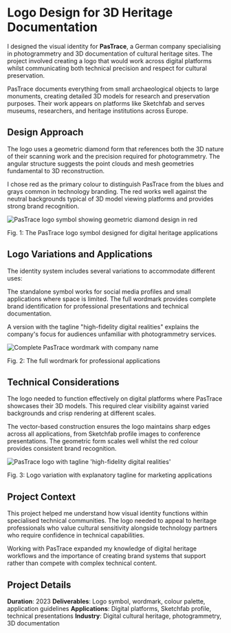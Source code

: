 

# Logo Design for 3D Heritage Documentation

I designed the visual identity for **PasTrace**, a German company specialising in photogrammetry and 3D documentation of cultural heritage sites. The project involved creating a logo that would work across digital platforms whilst communicating both technical precision and respect for cultural preservation.

PasTrace documents everything from small archaeological objects to large monuments, creating detailed 3D models for research and preservation purposes. Their work appears on platforms like Sketchfab and serves museums, researchers, and heritage institutions across Europe.

## Design Approach

The logo uses a geometric diamond form that references both the 3D nature of their scanning work and the precision required for photogrammetry. The angular structure suggests the point clouds and mesh geometries fundamental to 3D reconstruction.

I chose red as the primary colour to distinguish PasTrace from the blues and grays common in technology branding. The red works well against the neutral backgrounds typical of 3D model viewing platforms and provides strong brand recognition.

<Image
  src={PasTraceLogo}
  alt="PasTrace logo symbol showing geometric diamond design in red"
  className="mt-10"
/>
<div className="caption">
  Fig. 1: The PasTrace logo symbol designed for digital heritage applications
</div>

## Logo Variations and Applications

The identity system includes several variations to accommodate different uses:

The standalone symbol works for social media profiles and small applications where space is limited. The full wordmark provides complete brand identification for professional presentations and technical documentation.

A version with the tagline "high-fidelity digital realities" explains the company's focus for audiences unfamiliar with photogrammetry services.

<Image
  src={PasTraceWordmark}
  alt="Complete PasTrace wordmark with company name"
  className="mt-10"
/>
<div className="caption">
  Fig. 2: The full wordmark for professional applications
</div>

## Technical Considerations

The logo needed to function effectively on digital platforms where PasTrace showcases their 3D models. This required clear visibility against varied backgrounds and crisp rendering at different scales.

The vector-based construction ensures the logo maintains sharp edges across all applications, from Sketchfab profile images to conference presentations. The geometric form scales well whilst the red colour provides consistent brand recognition.

<Image
  src={PasTraceTagline}
  alt="PasTrace logo with tagline 'high-fidelity digital realities'"
  className="mt-10"
/>
<div className="caption">
  Fig. 3: Logo variation with explanatory tagline for marketing applications
</div>

## Project Context

This project helped me understand how visual identity functions within specialised technical communities. The logo needed to appeal to heritage professionals who value cultural sensitivity alongside technology partners who require confidence in technical capabilities.

Working with PasTrace expanded my knowledge of digital heritage workflows and the importance of creating brand systems that support rather than compete with complex technical content.

## Project Details

**Duration**: 2023
**Deliverables**: Logo symbol, wordmark, colour palette, application guidelines
**Applications**: Digital platforms, Sketchfab profile, technical presentations
**Industry**: Digital cultural heritage, photogrammetry, 3D documentation
